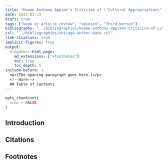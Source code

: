 ```yaml
---
title: "Kwame Anthony Appiah's Criticism of \"Cultural Appropriation\" Criticism"
date: 2022-01-23
draft: true
tags: ["book or article review", "opinion", "third-person"]
bibliography: "../bibliographies/kwame-anthony-appiahs-criticism-of-cultural-appropriation-criticism.bib"
csl: "../bibliographies/chicago-author-date.csl"
link-citations: true
implicit-figures: true
output:
  blogdown::html_page:
    md_extensions: ["+footnotes"]
    toc: true
    toc_depth: 5
include-before: |
  <p>[The opening paragraph goes here.]</p>
  <!--more-->
  ## Table of Contents
---
```


```r
opts_chunk$set(
  echo = FALSE
)
```


## Introduction



## Citations

::: {#refs}
:::


## Footnotes
